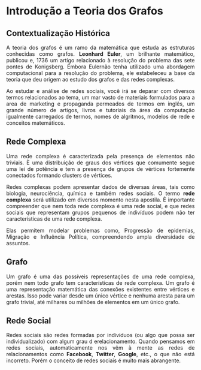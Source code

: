 ```{=html}
<style>
body{text-align: justify}
</style>
```


::: progress
::: {.progress-bar style="width: 100%;"}
:::
:::


# Introdução a Teoria dos Grafos
## Contextualização Histórica

A teoria dos grafos é um ramo da matemática que estuda as estruturas conhecidas como grafos. **Leonhard Euler**, um brilhante matemático, publicou e, 1736 um artigo relacionado à resolução do problema das sete pontes de Konigsberg. Embora Eulernão tenha utilizado uma abordagem computacional para a resolução do problema, ele estabeleceu a base da teoria que deu origem ao estudo dos grafos e das redes complexas.

Ao estudar e análise de redes sociais, você irá se deparar com diversos termos relacionados ao tema, um mar vasto de materiais formulados para a area de marketing e propaganda permeados de termos em inglês, um grande número de artigos, livros e tutoriais da área da computação igualmente carregados de termos, nomes de algritmos, modelos de rede e conceitos matemáticos. 

::: progress
::: {.progress-bar style="width: 100%;"}
:::
:::


## Rede Complexa

Uma rede complexa é caracterizada pela presença de elementos não triviais. È uma distribuição de graus dos vértices que comumente segue uma lei de potência e tem a presença de grupos de vértices fortemente conectados formando clusters de vértices.

Redes complexas podem apresentar dados de diversas áreas, tais como biologia, neurociência, química e também redes sociais. O termo **rede complexa** será utilizado em diversos momento nesta apostila. È importante compreender que nem toda rede complexa é uma rede social, e que redes sociais que representam grupos pequenos de indivíduos podem não ter características de uma rede complexa.

Elas permitem modelar problemas como, Progressão de epidemias, Migração e Influência Política, compreendendo ampla diversidade de assuntos.


::: progress
::: {.progress-bar style="width: 100%;"}
:::
:::

## Grafo

Um grafo é uma das possíveis representações de uma rede complexa, porém nem todo grafo tem características de rede complexa. Um grafo é uma representação matemática das conexões existentes entre vértices e arestas. Isso pode variar desde um único vértice e nenhuma aresta para um grafo trivial, até milhares ou milhões de elementos em um único grafo.



::: progress
::: {.progress-bar style="width: 100%;"}
:::
:::


## Rede Social

Redes sociais são redes formadas por indivíduos (ou algo que possa ser individualizado) com algum grau d erelacionamento. Quando pensamos em redes sociais, automaticamente nos vêm à mente as redes de relacionamentos como **Facebook**, **Twitter**, **Google**, etc., o que não está incorreto. Porém o conceito de redes sociais é muito mais abrangente. 


::: progress
::: {.progress-bar style="width: 100%;"}
:::
:::

